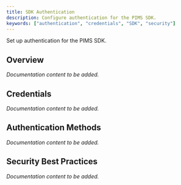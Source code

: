 ```yaml
---
title: SDK Authentication
description: Configure authentication for the PIMS SDK.
keywords: ["authentication", "credentials", "SDK", "security"]
---
```



Set up authentication for the PIMS SDK.

## Overview

*Documentation content to be added.*

## Credentials

*Documentation content to be added.*

## Authentication Methods

*Documentation content to be added.*

## Security Best Practices

*Documentation content to be added.*
